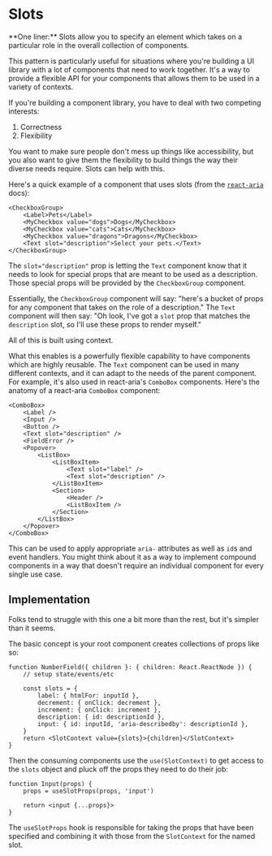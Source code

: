 # Slots

<callout-success>
	**One liner:** Slots allow you to specify an element which takes on a
	particular role in the overall collection of components.
</callout-success>

This pattern is particularly useful for situations where you're building a UI
library with a lot of components that need to work together. It's a way to
provide a flexible API for your components that allows them to be used in a
variety of contexts.

If you're building a component library, you have to deal with two competing
interests:

1. Correctness
2. Flexibility

You want to make sure people don't mess up things like accessibility, but you
also want to give them the flexibility to build things the way their diverse
needs require. Slots can help with this.

Here's a quick example of a component that uses slots (from the
[`react-aria`](https://react-spectrum.adobe.com/react-aria/index.html) docs):

```tsx
<CheckboxGroup>
	<Label>Pets</Label>
	<MyCheckbox value="dogs">Dogs</MyCheckbox>
	<MyCheckbox value="cats">Cats</MyCheckbox>
	<MyCheckbox value="dragons">Dragons</MyCheckbox>
	<Text slot="description">Select your pets.</Text>
</CheckboxGroup>
```

The `slot="description"` prop is letting the `Text` component know that it needs
to look for special props that are meant to be used as a description. Those
special props will be provided by the `CheckboxGroup` component.

Essentially, the `CheckboxGroup` component will say: "here's a bucket of props
for any component that takes on the role of a description." The `Text` component
will then say: "Oh look, I've got a `slot` prop that matches the `description`
slot, so I'll use these props to render myself."

All of this is built using context.

What this enables is a powerfully flexible capability to have components which
are highly reusable. The `Text` component can be used in many different
contexts, and it can adapt to the needs of the parent component. For example,
it's also used in react-aria's `ComboBox` components. Here's the anatomy of a
react-aria `ComboBox` component:

```tsx lines=5,10,11
<ComboBox>
	<Label />
	<Input />
	<Button />
	<Text slot="description" />
	<FieldError />
	<Popover>
		<ListBox>
			<ListBoxItem>
				<Text slot="label" />
				<Text slot="description" />
			</ListBoxItem>
			<Section>
				<Header />
				<ListBoxItem />
			</Section>
		</ListBox>
	</Popover>
</ComboBox>
```

This can be used to apply appropriate `aria-` attributes as well as `id`s and
event handlers. You might think about it as a way to implement compound
components in a way that doesn't require an individual component for every
single use case.

## Implementation

Folks tend to struggle with this one a bit more than the rest, but it's simpler
than it seems.

The basic concept is your root component creates collections of props like so:

```tsx
function NumberField({ children }: { children: React.ReactNode }) {
	// setup state/events/etc

	const slots = {
		label: { htmlFor: inputId },
		decrement: { onClick: decrement },
		increment: { onClick: increment },
		description: { id: descriptionId },
		input: { id: inputId, 'aria-describedby': descriptionId },
	}
	return <SlotContext value={slots}>{children}</SlotContext>
}
```

Then the consuming components use the `use(SlotContext)` to get access to the
`slots` object and pluck off the props they need to do their job:

```tsx
function Input(props) {
	props = useSlotProps(props, 'input')

	return <input {...props}>
}
```

The `useSlotProps` hook is responsible for taking the props that have been
specified and combining it with those from the `SlotContext` for the named slot.
